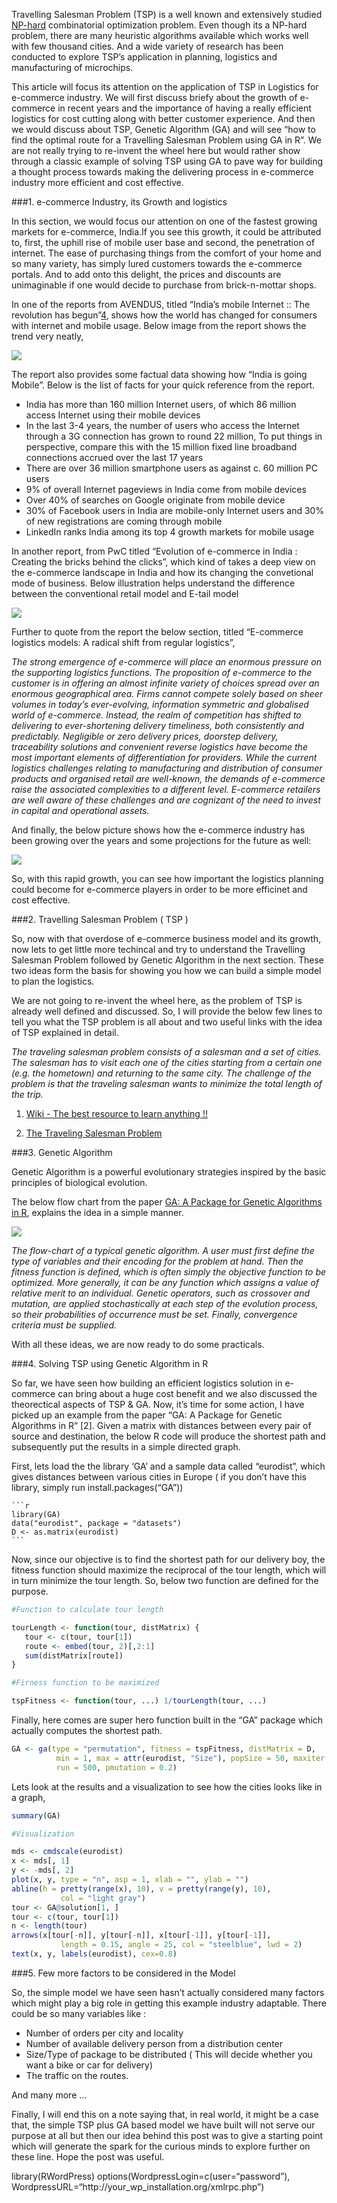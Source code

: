 Travelling Salesman Problem (TSP) is a well known and extensively studied [NP-hard](https://en.wikipedia.org/wiki/NP-hardness) combinatorial optimization problem. Even though its a NP-hard problem, there are many heuristic algorithms available which works well with few thousand cities. And a wide variety of research has been conducted to explore TSP's application in planning, logistics and manufacturing of microchips.

This article will focus its attention on the application of TSP in Logistics for e-commerce industry. We will first discuss briefy about the growth of e-commerce in recent years and the importance of having a really efficient logistics for cost cutting along with better customer experience. And then we would discuss about TSP, Genetic Algorithm (GA) and will see "how to find the optimal route for a Travelling Salesman Problem using GA in R". We are not really trying to re-invent the wheel here but would rather show through a classic example of solving TSP using GA to pave way for building a thought process towards making the delivering process in e-commerce industry more efficient and cost effective.

###1. e-commerce Industry, its Growth and logistics

In this section, we would focus our attention on one of the fastest growing markets for e-commerce, India.If you see this growth, it could be attributed to, first, the uphill rise of mobile user base and second, the penetration of internet. The ease of purchasing things from the comfort of your home and so many variety, has simply lured customers towards the e-commerce portals. And to add onto this delight, the prices and discounts are unimaginable if one would decide to purchase from brick-n-mottar shops.

In one of the reports from AVENDUS, titled "India's mobile Internet :: The revolution has begun"[4](http://www.avendus.com/media/1366/avendus_india_mobile_internet.pdf), shows how the world has changed for consumers with internet and mobile usage. Below image from the report shows the trend very neatly,

<img src="C:\\Users\\karthik.r\\Desktop\\TSP\\old_new_model.jpg"/>

The report also provides some factual data showing how "India is going Mobile". Below is the list of facts for your quick reference from the report.

* India has more than 160 million Internet users, of which 86 million access Internet using
their mobile devices
* In the last 3-4 years, the number of users who access the Internet through a 3G
connection has grown to round 22 million, To put things in perspective, compare this
with the 15 million fixed line broadband connections accrued over the last 17 years
* There are over 36 million smartphone users as against c. 60 million PC users
* 9% of overall Internet pageviews in India come from mobile devices
* Over 40% of searches on Google originate from mobile device
* 30% of Facebook users in India are mobile-only Internet users and 30% of new
registrations are coming through mobile
* LinkedIn ranks India among its top 4 growth markets for mobile usage

In another report, from PwC titled "Evolution of e-commerce in India : Creating the bricks behind the clicks", which kind of takes a deep view on the e-commerce landscape in India and how its changing the convetional mode of business. Below illustration helps understand the difference between the conventional retail model and E-tail model

<img src="C:\\Users\\karthik.r\\Desktop\\TSP\\retail_etail_model.jpg"/>

Further to quote from the report the below section, titled "E-commerce logistics models: A radical shift from regular logistics", 

*The strong emergence of e-commerce will place an enormous pressure on the supporting logistics functions. The proposition of e-commerce to the customer is in offering an almost
infinite variety of choices spread over an enormous geographical area. Firms cannot compete solely based on sheer volumes in today's ever-evolving, information symmetric and globalised world of e-commerce. Instead, the realm of competition has shifted to delivering to ever-shortening delivery timeliness, both consistently and predictably. Negligible
or zero delivery prices, doorstep delivery, traceability solutions and convenient reverse logistics have become the most important elements of differentiation for providers. While the current logistics challenges relating to manufacturing and distribution of consumer products and organised retail are well-known, the demands of e-commerce raise the associated complexities to a different level. E-commerce retailers are well aware of these challenges and are cognizant of the need to invest in capital and operational assets.*

And finally, the below picture shows how the e-commerce industry has been growing over the years and some projections for the future as well:

<img src="C:\\Users\\karthik.r\\Desktop\\TSP\\growth.jpg"/>

So, with this rapid growth, you can see how important the logistics planning could become for e-commerce players in order to be more efficinet and cost effective.

###2. Travelling Salesman Problem ( TSP )

So, now with that overdose of e-commerce business model and its growth, now lets to get little more techincal and try to understand the Travelling Salesman Problem followed by Genetic Algorithm in the next section. These two ideas form the basis for showing you how we can build a simple model to plan the logistics.

We are not going to re-invent the wheel here, as the problem of TSP is already well defined and discussed. So, I will provide the below few lines to tell you what the TSP problem is all about and two useful links with the idea of TSP explained in detail.

*The traveling salesman problem consists of a salesman and a set of cities. The salesman has to visit each one of the cities starting from a certain one (e.g. the hometown) and returning to the same city. The challenge of the problem is that the traveling salesman wants to minimize the total length of the trip.*

1. [Wiki - The best resource to learn anything !!](https://simple.wikipedia.org/wiki/Travelling_salesman_problem)

2. [The Traveling Salesman Problem](http://www.csd.uoc.gr/~hy583/papers/ch11.pdf)

###3. Genetic Algorithm

Genetic Algorithm is a powerful evolutionary strategies inspired by the basic principles of biological evolution.

The below flow chart from the paper [GA: A Package for Genetic Algorithms in R](www.jstatsoft.org/article/view/v053i04/v53i04.pdf), explains the idea in a simple manner. 

<img src="C:\\Users\\karthik.r\\Desktop\\flowchart.jpg"/>

*The flow-chart of a typical genetic algorithm. A user must first define the type of variables and their encoding for the problem at hand. Then the fitness function is defined, which is often simply the objective function to be optimized. More generally, it can be any function which assigns a value of relative merit to an individual. Genetic operators, such as crossover and mutation, are applied stochastically at each step of the evolution process, so their probabilities of occurrence must be set. Finally, convergence criteria must be supplied.*  

With all these ideas, we are now ready to do some practicals.

###4. Solving TSP using Genetic Algorithm in R

So far, we have seen how building an efficient logistics solution in e-commerce can bring about a huge cost benefit and we also discussed the theorectical aspects of TSP & GA. Now, it's time for some action, I have picked up an example from the paper "GA: A Package for Genetic Algorithms in R" [2]. Given a matrix with distances between every pair of source and destination, the below R code will produce the shortest path and subsequently put the results in a simple directed graph.


First, lets load the the library 'GA' and a sample data called "eurodist", which gives distances between various cities in Europe ( if you don't have this library, simply run install.packages("GA"))

    ```r
    library(GA)
    data("eurodist", package = "datasets")
    D <- as.matrix(eurodist)
    ```

Now, since our objective is to find the shortest path for our delivery boy, the fitness function should maximize the reciprocal of the tour length, which will in turn minimize the tour length. So, below two function are defined for the purpose.

```r
#Function to calculate tour length 

tourLength <- function(tour, distMatrix) {
   tour <- c(tour, tour[1])
   route <- embed(tour, 2)[,2:1]
   sum(distMatrix[route])
}

#Firness function to be maximized

tspFitness <- function(tour, ...) 1/tourLength(tour, ...)

```

Finally, here comes are super hero function built in the "GA" package which actually computes the shortest path.

```r
GA <- ga(type = "permutation", fitness = tspFitness, distMatrix = D,
          min = 1, max = attr(eurodist, "Size"), popSize = 50, maxiter = 5000,
          run = 500, pmutation = 0.2)

```

Lets look at the results and a visualization to see how the cities looks like in a graph,

```r
summary(GA)

#Visualization 

mds <- cmdscale(eurodist)
x <- mds[, 1]
y <- -mds[, 2]
plot(x, y, type = "n", asp = 1, xlab = "", ylab = "")
abline(h = pretty(range(x), 10), v = pretty(range(y), 10),
           col = "light gray")
tour <- GA@solution[1, ]
tour <- c(tour, tour[1])
n <- length(tour)
arrows(x[tour[-n]], y[tour[-n]], x[tour[-1]], y[tour[-1]],
           length = 0.15, angle = 25, col = "steelblue", lwd = 2)
text(x, y, labels(eurodist), cex=0.8)

```

###5. Few more factors to be considered in the Model

So, the simple model we have seen hasn't actually considered many factors which might play a big role in getting this example industry adaptable. There could be so many variables like :

* Number of orders per city and locality
* Number of available delivery person from a distribution center
* Size/Type of package to be distributed ( This will decide whether you want a bike or car for delivery)
* The traffic on the routes.

And many more ...

Finally, I will end this on a note saying that, in real world, it might be a case that, the simple TSP plus GA based model we have built will not serve our purpose at all but then our idea behind this post was to give a starting point which will generate the spark for the curious minds to explore further on these line. Hope the post was useful.

library(RWordPress)
options(WordpressLogin=c(user="password"),
        WordpressURL="http://your_wp_installation.org/xmlrpc.php")